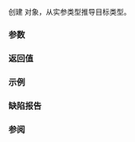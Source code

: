 {{cpp/title|make_pair}}
{{cpp/utility/pair/navbar}}
{{dcl begin}}
{{dcl header|utility}}
{{dcl rev begin}}
{{dcl|until=c++11|
template&lt; class T1, class T2 &gt;
std::pair&lt;T1, T2&gt; make_pair( T1 x, T2 y );
}}
{{dcla|since=c++11|constexpr=c++14|until=c++20|
template&lt; class T1, class T2 &gt;
std::pair&lt;/*V1*/, /*V2*/&gt; make_pair( T1&amp;&amp; x, T2&amp;&amp; y );
}}
{{dcl|since=c++20|
template&lt; class T1, class T2 &gt;
constexpr std::pair&lt;std::unwrap_ref_decay_t&lt;T1&gt;,
                    std::unwrap_ref_decay_t&lt;T2&gt;&gt;
    make_pair( T1&amp;&amp; x, T2&amp;&amp; y );
}}
{{dcl rev end}}
{{dcl end}}

创建 {{lc|std::pair}} 对象，从实参类型推导目标类型。

{{rrev|since=c++11|until=c++20|
给定类型 {{c/core|std::decay&lt;T1&gt;::type}} 为 {{tt|U1}}，{{c/core|std::decay&lt;T2&gt;::type}} 为 {{tt|U2}}，类型 {{c/core|/*V1*/}} 和 {{c/core|/*V2*/}} 定义如下：
* 如果 {{tt|U1}} 是 {{c/core|std::reference_wrapper&lt;X&gt;}}，那么 {{c/core|/*V1*/}} 是 {{tt|X&amp;}}；否则 {{c/core|/*V1*/}} 是 {{tt|U1}}。
* 如果 {{tt|U2}} 是 {{c/core|std::reference_wrapper&lt;Y&gt;}}，那么 {{c/core|/*V2*/}} 是 {{tt|Y&amp;}}；否则 {{c/core|/*V2*/}} 是 {{tt|U2}}。
}}

===参数===
{{par begin}}
{{par|x, y|构造对偶所用的值}}
{{par end}}

===返回值===
{{rev begin}}
{{rev|until=c++11|
{{c|std::pair&lt;T1, T2&gt;(x, y)}}
}}
{{rev|since=c++11|until=c++20|
{{c|std::pair&lt;/*V1*/, /*V2*/&gt;(std::forward&lt;T1&gt;(x), std::forward&lt;T2&gt;(y))}}
}}
{{rev|since=c++20|
{{c multi|std::pair&lt;std::unwrap_ref_decay_t&lt;T1&gt;, std::unwrap_ref_decay_t&lt;T2&gt;&gt;|    (std::forward&lt;T1&gt;(x), std::forward&lt;T2&gt;(y))}}
}}
{{rev end}}

===示例===
{{example
|code=
#include &lt;functional&gt;
#include &lt;iostream&gt;
#include &lt;utility&gt;

int main()
{
    int n = 1;
    int a[5] = {1, 2, 3, 4, 5};
    
    // 从两个 int 建造 pair
    auto p1 = std::make_pair(n, a[1]);
    std::cout &lt;&lt; "p1 的值是 "
              &lt;&lt; '(' &lt;&lt; p1.first &lt;&lt; ", " &lt;&lt; p1.second &lt;&lt; ")\n";
    
    // 从到 int 的引用和数组（退化成指针）建造 pair
    auto p2 = std::make_pair(std::ref(n), a);
    n = 7;
    std::cout &lt;&lt; "p2 的值是 "
              &lt;&lt; '(' &lt;&lt; p2.first &lt;&lt; ", " &lt;&lt; *(p2.second + 2) &lt;&lt; ")\n";
}
|output=
p1 的值是 (1, 2)
p2 的值是 (7, 3)
}}

===缺陷报告===
{{dr list begin}}
{{dr list item|wg=lwg|dr=181|std=C++98|before=形参类型是 const 引用类型，这导致无法传递数组|after=将形参类型改成值类型}}
{{dr list end}}

===参阅===
{{dsc begin}}
{{dsc inc|cpp/utility/functional/dsc unwrap reference‎}}
{{dsc end}}

{{langlinks|de|en|es|fr|it|ja|pt|ru}}